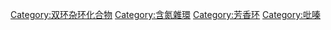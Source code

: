 {{Commonscat|Quinoxalines}}

[[Category:双环杂环化合物|Category:双环杂环化合物]]
[[Category:含氮雜環|Category:含氮雜環]]
[[Category:芳香环|Category:芳香环]]
[[Category:吡嗪|Category:吡嗪]]